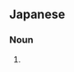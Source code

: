 ==Japanese==
{{ja-kanjitab|と|く|o1=り|o2=み|sort=とりくみ|yomi=k}}
{{ja-see-also|取り組む}}

===Noun===
{{ja-noun|とりくみ}}

# {{alternative form of|取り組み|lang=ja}}